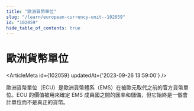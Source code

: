 ```yaml
---
title: "歐洲貨幣單位"
slug: "/learn/european-currency-unit--102059"
id: "102059"
hide_table_of_contents: true
---
```



# 歐洲貨幣單位

<ArticleMeta id={102059} updatedAt={'2023-09-26 13:59:00'} />
<div className='border-solid border-b border-t-0 my-4 border-[var(--ifm-color-gray-300)]' />

歐洲貨幣單位（ECU）是歐洲貨幣體系（EMS）在被歐元取代之前的官方貨幣單位。ECU 的價值被用來確定 EMS 成員國之間的匯率和儲備，但它始終是一個會計單位而不是真正的貨幣。
